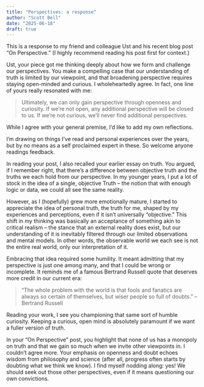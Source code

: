```yaml
---
title: "Perspectives: a response"
author: "Scott Bell"
date: "2025-06-18"
draft: true
---
```


::: callout-note
This is a response to my friend and colleague Ust and his recent blog post “On Perspective.” (I highly recommend reading his post first for context.)
:::

Ust, your piece got me thinking deeply about how we form and challenge our perspectives. You make a compelling case that our understanding of truth is limited by our viewpoint, and that broadening perspective requires staying open-minded and curious. I wholeheartedly agree. In fact, one line of yours really resonated with me:

> Ultimately, we can only gain perspective through openness and curiosity. If we’re not open, any additional perspective will be closed to us. If we’re not curious, we’ll never find additional perspectives.

While I agree with your general premise, I’d like to add my own reflections.

::: callout-warning
I’m drawing on things I’ve read and personal experiences over the years, but by no means as a self proclaimed expert in these. So welcome anyone readings feedback.
:::

In reading your post, I also recalled your earlier essay on truth. You argued, if I remember right, that there’s a difference between objective truth and the truths we each hold from our perspective. In my younger years, I put a lot of stock in the idea of a single, objective Truth – the notion that with enough logic or data, we could all see the same reality.

However, as I (hopefully) grew more emotionally mature, I started to appreciate the idea of personal truth, the truth for me, shaped by my experiences and perceptions, even if it isn’t universally “objective.” This shift in my thinking was basically an acceptance of something akin to critical realism – the stance that an external reality does exist, but our understanding of it is inevitably filtered through our limited observations and mental models. In other words, the observable world we each see is not the entire real world, only our interpretation of it.

Embracing that idea required some humility. It meant admitting that my perspective is just one among many, and that I could be wrong or incomplete. It reminds me of a famous Bertrand Russell quote that deserves more credit in our current era:

> “The whole problem with the world is that fools and fanatics are always so certain of themselves, but wiser people so full of doubts.” – Bertrand Russell

Reading your work, I see you championing that same sort of humble curiosity. Keeping a curious, open mind is absolutely paramount if we want a fuller version of truth.

In your “On Perspective” post, you highlight that none of us has a monopoly on truth and that we gain so much when we invite other viewpoints in. I couldn’t agree more. Your emphasis on openness and doubt echoes wisdom from philosophy and science (after all, progress often starts by doubting what we think we know). I find myself nodding along: yes! We should seek out those other perspectives, even if it means questioning our own convictions.